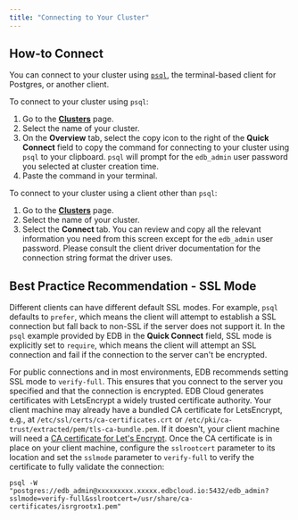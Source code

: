 ```yaml
---
title: "Connecting to Your Cluster"
---
```

## How-to Connect 

You can connect to your cluster using [`psql`](http://postgresguide.com/utilities/psql.html), the terminal-based client for Postgres, or another client.

To connect to your cluster using `psql`:  
1. Go to the [**Clusters**](https://portal.edbcloud.com/clusters) page.
2. Select the name of your cluster. 
3. On the **Overview** tab, select the copy icon to the right of the **Quick Connect** field to copy the command for connecting to your cluster using `psql` to your clipboard. `psql` will prompt for the `edb_admin` user password you selected at cluster creation time.
4. Paste the command in your terminal. 

To connect to your cluster using a client other than `psql`:
1. Go to the [**Clusters**](https://portal.edbcloud.com/clusters) page.
2. Select the name of your cluster. 
3. Select the **Connect** tab. You can review and copy all the relevant information you need from this screen except for the `edb_admin` user password. Please consult the client driver documentation for the connection string format the driver uses.

## Best Practice Recommendation - SSL Mode

Different clients can have different default SSL modes. For example, `psql` defaults to `prefer`, which means the client will attempt to establish a SSL connection but fall back to non-SSL if the server does not support it. In the `psql` example provided by EDB in the **Quick Connect** field, SSL mode is explicitly set to `require`, which means the client will attempt an SSL connection and fail if the connection to the server can't be encrypted. 

For public connections and in most environments, EDB recommends setting SSL mode to `verify-full`. This ensures that you connect to the server you specified and that the connection is encrypted. EDB Cloud generates certificates with LetsEncrypt a widely trusted certificate authority. Your client machine may already have a bundled CA certificate for LetsEncrypt, e.g., at `/etc/ssl/certs/ca-certificates.crt` or `/etc/pki/ca-trust/extracted/pem/tls-ca-bundle.pem`. If it doesn't, your client machine will need a [CA certificate for Let's Encrypt](https://letsencrypt.org/certificates/). Once the CA certificate is in place on your client machine, configure the `sslrootcert` parameter to its location and set the `sslmode` parameter to `verify-full` to verify the certificate to fully validate the connection:

```
psql -W "postgres://edb_admin@xxxxxxxxx.xxxxx.edbcloud.io:5432/edb_admin?sslmode=verify-full&sslrootcert=/usr/share/ca-certificates/isrgrootx1.pem"
```
